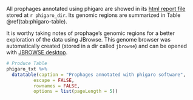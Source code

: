 All prophages annotated using phigaro are showed in its [html report file](`r phigaro_html`) stored at ``r phigaro_dir``. Its genomic regions are summarized in Table \@ref(tab:phigaro-table).

It is worthy taking notes of prophage's genomic regions for a better exploration of the data using JBrowse. This genome browser was automatically created (stored in a dir called `jbrowse`) and can be opened with [JBROWSE desktop](https://github.com/GMOD/jbrowse).

```r
# Produce Table
phigaro_txt %>%
  datatable(caption = "Prophages annotated with phigaro software",
          escape = FALSE,
          rownames = FALSE,
          options = list(pageLength = 5))
```